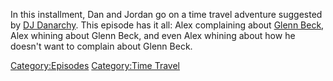 {{DEFAULTSORT:
    #_EPISODE_0859:January 20, 2010
}}{{Episode
    | title           = January 20, 2010
    | caption         = Listen to this episode on [https://knowledgefight.libsyn.com/859-january-20-2010 Libsyn] [https://open.spotify.com/episode/0aOcWkUPDKqzcVRVXSjw0H Spotify], Read the [[Transcript/859: January 20, 2010|Unofficial Transcript]]
    | episodeNumber   = 859
    | length          = 01:47:44
    | airDate         = October 13, 2023
    | coverageDate    = January 20, 2010
    | episodeType     = [[:Category:Time Travel|Time Travel]]
    | appearance      = [[Glenn Beck]], [[Barack Obama]], [[Donald Trump]], [[Godfrey Bloom]], [[Nigel Farage]]
    | previousEpisode = [[858: October 7, 2023]]
    | nextEpisode     = [[860: October 13, 2023]]
}}

{{Stub}}

In this installment, Dan and Jordan go on a time travel adventure suggested by [[DJ Danarchy]].  This episode has it all: Alex complaining about [[Glenn Beck]], Alex whining about Glenn Beck, and even Alex whining about how he doesn't want to complain about Glenn Beck.

[[Category:Episodes]]
[[Category:Time Travel]]
